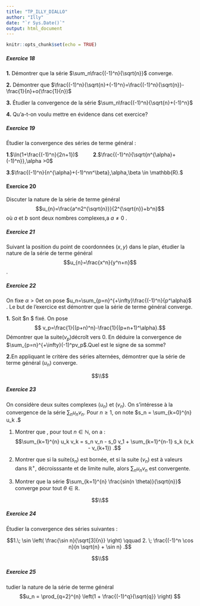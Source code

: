 ```yaml
---
title: "TP_ILLY_DIALLO"
author: "Illy"
date: "`r Sys.Date()`"
output: html_document
---
```


```r
knitr::opts_chunk$set(echo = TRUE)
```
##### Exercice 18

**1.** Démontrer que la série $\sum_n\frac{(-1)^n}{\sqrt{n}}$ converge.

**2.** Démontrer que $\frac{(-1)^n}{\sqrt{n}+(-1)^n}=\frac{(-1)^n}{\sqrt{n}}-\frac{1}{n}+o(\frac{1}{n})$ 

**3.** Étudier la convergence de la série $\sum_n\frac{(-1)^n}{\sqrt{n}+(-1)^n}$

**4.** Qu'a-t-on voulu mettre en évidence dans cet exercice?

##### Exercice 19
Étudier la convergence des séries de terme général :


**1**.$\ln(1+\frac{(-1)^n}{2n+1})$ $\qquad$
      **2**.$\frac{(-1)^n}{\sqrt{n^{\alpha}+(-1)^n}},\alpha >0$

**3**.$\frac{(-1)^n}{n^{\alpha}+(-1)^nn^\beta},\alpha,\beta \in \mathbb{R}.$

#### Exercice 20
Discuter la nature de la série de terme général
      $$u_{n}=\frac{a^n2^{\sqrt{n}}}{2^{\sqrt{n}}+b^n}$$
où $a$ et $b$ sont deux nombres complexes,a $a \neq 0$ .


##### Exercice 21

Suivant la position du point de coordonnées $(x,y)$
 dans le plan, étudier la nature de la série de terme général
 $$u_{n}=\frac{x^n}{y^n+n}$$.

##### Exercice 22

On fixe $\alpha>0$et on pose $u_n=\sum_{p=n}^{+\infty}\frac{(-1)^n}{p^\alpha}$ 
. Le but de l'exercice est démontrer que la série de terme général
 converge.
 
 **1.** Soit $n \geq 1 $ fixé. On pose 
 $$ v_p=\frac{1}{(p+n)^n}-\frac{1}{(p+n+1)^\alpha}.$$
 Démontrer que la suite$(v_p)$décroît vers 0. En déduire la convergence de $\sum_{p=n}^{+\infty}(-1)^pv_p$.Quel est le signe de sa somme?
 
 **2.**En appliquant le critère des séries alternées, démontrer que la série de terme général $(u_n)$  converge.


$$\\$$


##### Exercice 23

On considère deux suites complexes $(u_n)$ et $(v_n)$. On s'intéresse à la convergence de la série $\sum_n u_n v_n .$ Pour $n \geq 1$, on note $s_n = \sum_{k=0}^{n} u_k .$

1. Montrer que , pour tout $n \in \mathbb{N}$, on a :
$$\sum_{k=1}^{n} u_k v_k = s_n v_n - s_0 v_1 + \sum_{k=1}^{n-1} s_k (v_k - v_{k+1}) .$$

2. Montrer que si la suite$(s_n)$ est bornée, et si la suite $(v_n)$ est à valeurs dans $\mathbb{R^+}$, décroisssante et de limite nulle, alors $\sum_n u_n v_n$ est convergente.

3. Montrer que la série $\sum_{k=1}^{n} \frac{sin(n \theta)}{\sqrt{n}}$ converge pour tout $\theta \in \mathbb{R}$.



$$\\$$

##### Exercice 24

Étudier la convergence des séries suivantes :

$$1.\; \sin \left( \frac{\sin n}{\sqrt[3]{n}} \right) \qquad 2. \; \frac{(-1)^n \cos n}{n \sqrt{n} + \sin n} .$$  

$$\\$$


##### Exercice 25

tudier la nature de la série de terme général 
 $$u_n = \prod_{q=2}^{n} \left(1 + \frac{(-1)^q}{\sqrt{q}} \right) $$










